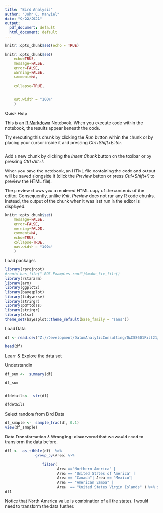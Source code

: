 ```yaml
---
title: "Bird Analysis"
author: "John C. Manyiel"
date: "9/22/2021"
output:
  pdf_document: default
  html_document: default
---
```


```r
knitr::opts_chunk$set(echo = TRUE)
```



```r
knitr::opts_chunk$set(
    echo=TRUE,  
    message=FALSE, 
    error=FALSE, 
    warning=FALSE, 
    comment=NA,
  
    collapse=TRUE, 

    
    out.width = "100%"
    )
```


Quick Help

This is an [R Markdown](http://rmarkdown.rstudio.com) Notebook. When you execute code within the notebook, the results appear beneath the code. 

Try executing this chunk by clicking the *Run* button within the chunk or by placing your cursor inside it and pressing *Ctrl+Shift+Enter*. 

```r

```


Add a new chunk by clicking the *Insert Chunk* button on the toolbar or by pressing *Ctrl+Alt+I*.

When you save the notebook, an HTML file containing the code and output will be saved alongside it (click the *Preview* button or press *Ctrl+Shift+K* to preview the HTML file).

The preview shows you a rendered HTML copy of the contents of the editor. Consequently, unlike *Knit*, *Preview* does not run any R code chunks. Instead, the output of the chunk when it was last run in the editor is displayed.



```r
knitr::opts_chunk$set(
    message=FALSE, 
    error=FALSE, 
    warning=FALSE, 
    comment=NA,
    echo=TRUE,
    collapse=TRUE, 
    out.width = "100%"
    )
```


Load packages

```r
library(rprojroot)
#root<-has_file(".ROS-Examples-root")$make_fix_file()
library(rstanarm)
library(arm)
library(ggplot2)
library(bayesplot)
library(tidyverse)
library(stringr)
library(pdftools)
library(stringr)
library(xlsx)
theme_set(bayesplot::theme_default(base_family = "sans"))
```


Load Data


```r



df <- read.csv("Z://Development/DatumAnalyticConsulting/DACSS601Fall21/_data/birds.csv")

head(df)

```

Learn & Explore the data set

Understandin

```r

df_sum <-  summary(df)

df_sum



```
```r

dfdetails<-  str(df)

dfdetails
```

Select random from Bird Data


```r


df_smaple <-  sample_frac(df, 0.1)
view(df_smaple)


```



Data Transformation & Wrangling: discorvered that we would need to transform the data before. 

```r
df1 <-  as_tibble(df)  %>%   
              group_by(Area) %>% 
  
                 filter( 
                        Area =="Northern America" | 
                        Area == "United States of America" |
                        Area == "Canada"| Area == "Mexico"|
                        Area == "American Samoa" |
                        Area  == "United States Virgin Islands" ) %>% summarise(sum(Value))
df1

```


Notice that North America value is combination of all the states. I would need to transform the data further. 
